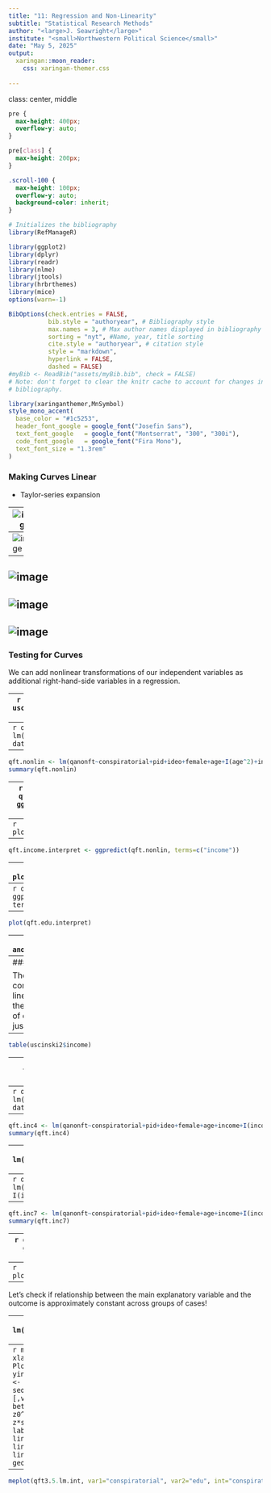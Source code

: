 ```yaml
---
title: "11: Regression and Non-Linearity"
subtitle: "Statistical Research Methods"
author: "<large>J. Seawright</large>"
institute: "<small>Northwestern Political Science</small>" 
date: "May 5, 2025"
output: 
  xaringan::moon_reader:
    css: xaringan-themer.css
  
---
```

class: center, middle

```css
pre {
  max-height: 400px;
  overflow-y: auto;
}

pre[class] {
  max-height: 200px;
}
```

```css
.scroll-100 {
  max-height: 100px;
  overflow-y: auto;
  background-color: inherit;
}
```

```r
# Initializes the bibliography
library(RefManageR)

library(ggplot2)
library(dplyr)
library(readr)
library(nlme)
library(jtools)
library(hrbrthemes)
library(mice)
options(warn=-1)

BibOptions(check.entries = FALSE,
           bib.style = "authoryear", # Bibliography style
           max.names = 3, # Max author names displayed in bibliography
           sorting = "nyt", #Name, year, title sorting
           cite.style = "authoryear", # citation style
           style = "markdown",
           hyperlink = FALSE,
           dashed = FALSE)
#myBib <- ReadBib("assets/myBib.bib", check = FALSE)
# Note: don't forget to clear the knitr cache to account for changes in the
# bibliography.
```
```r
library(xaringanthemer,MnSymbol)
style_mono_accent(
  base_color = "#1c5253",
  header_font_google = google_font("Josefin Sans"),
  text_font_google   = google_font("Montserrat", "300", "300i"),
  code_font_google   = google_font("Fira Mono"),
  text_font_size = "1.3rem"
)
```


### Making Curves Linear

-   Taylor-series expansion

---
![image](images/messy1.jpeg)
---
![image](images/messy2.jpeg)
---
![image](images/messy3.jpeg)
---
![image](images/messy4.jpeg)
---
![image](images/messy6.jpeg)
---
### Testing for Curves

We can add nonlinear transformations of our independent variables as additional right-hand-side variables in a regression.

---
```r
library(haven)
uscinski2 <- read_dta("uscinski2.dta")
uscinski2$conspiratorial <- with(uscinski2, con1 + con2 + con3 +con4)
```

---
```r
qft3.lm <- lm(qanonft~conspiratorial+pid+ideo+female+age+income+edu, data = uscinski2)
summary(qft3.lm)
```

---
```r
qft.nonlin <- lm(qanonft~conspiratorial+pid+ideo+female+age+I(age^2)+income+I(income^2) + edu+I(edu^2), data = uscinski2)
summary(qft.nonlin)
```

---
```r
library(ggeffects)
qft.age.interpret <- ggpredict(qft.nonlin, terms=c("age"))
```

---
```r
plot(qft.age.interpret)
```

---
```r
qft.income.interpret <- ggpredict(qft.nonlin, terms=c("income"))
```

---
```r
plot(qft.income.interpret)
```

---
```r
qft.edu.interpret <- ggpredict(qft.nonlin, terms=c("edu"))
```

---
```r
plot(qft.edu.interpret)
```

---
```r
anova(qft3.lm,qft.nonlin)
```

---
### How Far Can We Go?

The upper limit of complexity in terms of linearity is determined by the measurement structure of our variables, and not just the number of cases.

---
```r
table(uscinski2$income)
```

---
```r
qft.inc2 <- lm(qanonft~conspiratorial+pid+ideo+female+age+income+I(income^2)+edu, data = uscinski2)
summary(qft.inc2)
```

---
```r
qft.inc3 <- lm(qanonft~conspiratorial+pid+ideo+female+age+income+I(income^2)+I(income^3)+edu, data = uscinski2)
summary(qft.inc3)
```

---
```r
qft.inc4 <- lm(qanonft~conspiratorial+pid+ideo+female+age+income+I(income^2)+I(income^3)+I(income^4)+edu, data = uscinski2)
summary(qft.inc4)
```

---
```r
qft.inc5 <- lm(qanonft~conspiratorial+pid+ideo+female+age+income+I(income^2)+I(income^3)+I(income^4)+I(income^5)+edu, data = uscinski2)
summary(qft.inc5)
```

---
```r
qft.inc6 <- lm(qanonft~conspiratorial+pid+ideo+female+age+income+I(income^2)+I(income^3)+I(income^4)+I(income^5)+ I(income^6)+edu, data = uscinski2)
summary(qft.inc6)
```

---
```r
qft.inc7 <- lm(qanonft~conspiratorial+pid+ideo+female+age+income+I(income^2)+I(income^3)+I(income^4)+I(income^5)+ I(income^6) + I(income^7) +edu, data = uscinski2)
summary(qft.inc7)
```

---
```r
qft.inc6.interpret <- ggpredict(qft.inc6, terms=c("income"))
```

---
```r
plot(qft.inc6.interpret)
```

---

Let's check if relationship between the main explanatory variable and the outcome is approximately constant across groups of cases!

---
```r
uscinski2$logqft <- log(uscinski2$qanonft + 1)
qft3.5.lm.int <- lm(logqft~conspiratorial+pid+ideo+female+age+income+edu+conspiratorial:edu, data = uscinski2)
summary(qft3.5.lm.int)
```

---
```r
meplot <- function(model,var1,var2,int,vcov,ci=.95,
                   xlab=var2,ylab=paste("Marginal Effect of",var1),
                   main="Marginal Effect Plot",
                   me_lty=1,me_lwd=1,me_col="black",
                   ci_lty=1,ci_lwd=.5,ci_col="black",
                   yint_lty=2,yint_lwd=1,yint_col="black"){
  require(ggplot2)
  alpha <- 1-ci
  z <- qnorm(1-alpha/2)
  beta.hat <- coef(model)
  cov <- vcov
  z0 <- seq(min(model.frame(model)[,var2],na.rm=T),max(model.frame(model)[,var2],na.rm=T),length.out=1000)
  dy.dx <- beta.hat[var1] + beta.hat[int]*z0
  se.dy.dx <- sqrt(cov[var1,var1] + z0^2*cov[nrow(cov),ncol(cov)] + 2*z0*cov[var1,ncol(cov)])
  upr <- dy.dx + z*se.dy.dx
  lwr <- dy.dx - z*se.dy.dx
  ggplot(data=NULL,aes(x=z0, y=dy.dx)) +
    labs(x=xlab,y=ylab,title=main) +
    geom_line(aes(z0, dy.dx),size = me_lwd, 
              linetype = me_lty, 
              color = me_col) +
    geom_line(aes(z0, lwr), size = ci_lwd, 
              linetype = ci_lty, 
              color = ci_col) +
    geom_line(aes(z0, upr), size = ci_lwd, 
              linetype = ci_lty, 
              color = ci_col) +
    geom_hline(yintercept=0,linetype=yint_lty,
               size=yint_lwd,
               color=yint_col)
}
```

---
```r
meplot(qft3.5.lm.int, var1="conspiratorial", var2="edu", int="conspiratorial:edu", vcov=vcov(qft3.5.lm.int))
```
